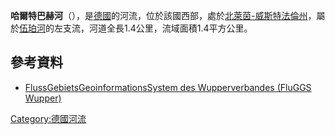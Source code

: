 {{Onesource|time=2020-07-26T02:41:22+00:00}}
{{Coord|51|13|7.98|N|7|18|20.03|E|display=title}}
'''哈爾特巴赫河'''（{{lang-de|Hardtbach}}），是[[德國|德國]]的河流，位於該國西部，處於[[北萊茵-威斯特法倫州|北萊茵-威斯特法倫州]]，屬於[[伍珀河|伍珀河]]的左支流，河道全長1.4公里，流域面積1.4平方公里。

==參考資料==
* [http://fluggs.wupperverband.de FlussGebietsGeoinformationsSystem des Wupperverbandes (FluGGS Wupper)]{{Wayback|url=http://fluggs.wupperverband.de/ |date=20160303182641 }}

{{Germany-geo-stub}}
[[Category:德國河流|Category:德國河流]]